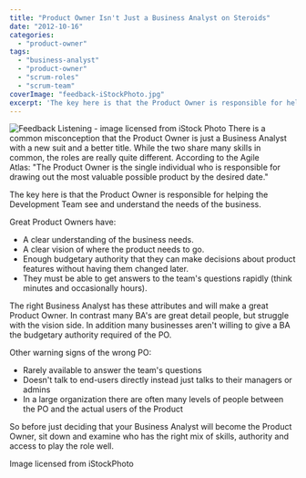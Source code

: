 ```yaml
---
title: "Product Owner Isn't Just a Business Analyst on Steroids"
date: "2012-10-16"
categories: 
  - "product-owner"
tags: 
  - "business-analyst"
  - "product-owner"
  - "scrum-roles"
  - "scrum-team"
coverImage: "feedback-iStockPhoto.jpg"
excerpt: 'The key here is that the Product Owner is responsible for helping the Development Team see'
---
```


![Feedback Listening - image licensed from iStock Photo](src/content/blog/product-owner-isn-business-analyst-steroids/images/feedback-iStockPhoto.jpg) There is a common misconception that the Product Owner is just a Business Analyst with a new suit and a better title. While the two share many skills in common, the roles are really quite different. According to the Agile Atlas: "The Product Owner is the single individual who is responsible for drawing out the most valuable possible product by the desired date."

The key here is that the Product Owner is responsible for helping the Development Team see and understand the needs of the business.

Great Product Owners have:

- A clear understanding of the business needs.
- A clear vision of where the product needs to go.
- Enough budgetary authority that they can make decisions about product features without having them changed later.
- They must be able to get answers to the team's questions rapidly (think minutes and occasionally hours).

The right Business Analyst has these attributes and will make a great Product Owner. In contrast many BA's are great detail people, but struggle with the vision side. In addition many businesses aren't willing to give a BA the budgetary authority required of the PO.

Other warning signs of the wrong PO:

- Rarely available to answer the team's questions
- Doesn't talk to end-users directly instead just talks to their managers or admins
- In a large organization there are often many levels of people between the PO and the actual users of the Product

So before just deciding that your Business Analyst will become the Product Owner, sit down and examine who has the right mix of skills, authority and access to play the role well.

Image licensed from iStockPhoto
